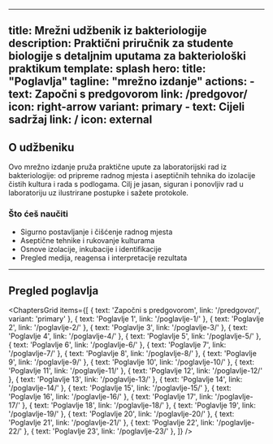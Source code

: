 
---
title: Mrežni udžbenik iz bakteriologije
description: Praktični priručnik za studente biologije s detaljnim uputama za bakteriološki praktikum
template: splash
hero:
  title: "Poglavlja"
  tagline: "mrežno izdanje"
  actions:
    - text: Započni s predgovorom
      link: /predgovor/
      icon: right-arrow
      variant: primary
    - text: Cijeli sadržaj
      link: /
      icon: external
---

## O udžbeniku

Ovo mrežno izdanje pruža praktične upute za laboratorijski rad iz bakteriologije: od pripreme radnog mjesta i aseptičnih tehnika do izolacije čistih kultura i rada s podlogama. Cilj je jasan, siguran i ponovljiv rad u laboratoriju uz ilustrirane postupke i sažete protokole.

### Što ćeš naučiti
- Sigurno postavljanje i čišćenje radnog mjesta
- Aseptične tehnike i rukovanje kulturama
- Osnove izolacije, inkubacije i identifikacije
- Pregled medija, reagensa i interpretacije rezultata

---

## Pregled poglavlja

<ChaptersGrid
  items={[
    { text: 'Započni s predgovorom', link: '/predgovor/', variant: 'primary' },
    { text: 'Poglavlje 1', link: '/poglavlje-1/' },
    { text: 'Poglavlje 2', link: '/poglavlje-2/' },
    { text: 'Poglavlje 3', link: '/poglavlje-3/' },
    { text: 'Poglavlje 4', link: '/poglavlje-4/' },
    { text: 'Poglavlje 5', link: '/poglavlje-5/' },
    { text: 'Poglavlje 6', link: '/poglavlje-6/' },
    { text: 'Poglavlje 7', link: '/poglavlje-7/' },
    { text: 'Poglavlje 8', link: '/poglavlje-8/' },
    { text: 'Poglavlje 9', link: '/poglavlje-9/' },
    { text: 'Poglavlje 10', link: '/poglavlje-10/' },
    { text: 'Poglavlje 11', link: '/poglavlje-11/' },
    { text: 'Poglavlje 12', link: '/poglavlje-12/' },
    { text: 'Poglavlje 13', link: '/poglavlje-13/' },
    { text: 'Poglavlje 14', link: '/poglavlje-14/' },
    { text: 'Poglavlje 15', link: '/poglavlje-15/' },
    { text: 'Poglavlje 16', link: '/poglavlje-16/' },
    { text: 'Poglavlje 17', link: '/poglavlje-17/' },
    { text: 'Poglavlje 18', link: '/poglavlje-18/' },
    { text: 'Poglavlje 19', link: '/poglavlje-19/' },
    { text: 'Poglavlje 20', link: '/poglavlje-20/' },
    { text: 'Poglavlje 21', link: '/poglavlje-21/' },
    { text: 'Poglavlje 22', link: '/poglavlje-22/' },
    { text: 'Poglavlje 23', link: '/poglavlje-23/' },
  ]}
/>

